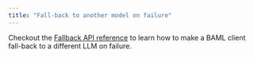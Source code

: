```yaml
---
title: "Fall-back to another model on failure"
---
```


Checkout the [Fallback API reference](/docs/syntax/client/redundancy) to learn how to make a BAML client fall-back to a different LLM on failure.